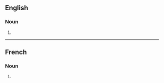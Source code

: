 ==English==

===Noun===
{{head|en|noun plural form}}

# {{plural of|oubliette|lang=en}}

----

==French==

===Noun===
{{head|fr|noun plural form|g=f}}

# {{plural of|oubliette|lang=fr}}